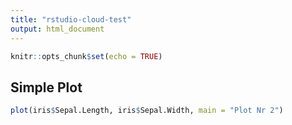 ```yaml
---
title: "rstudio-cloud-test"
output: html_document
---
```


```r
knitr::opts_chunk$set(echo = TRUE)
```

## Simple Plot

```r
plot(iris$Sepal.Length, iris$Sepal.Width, main = "Plot Nr 2")
```

